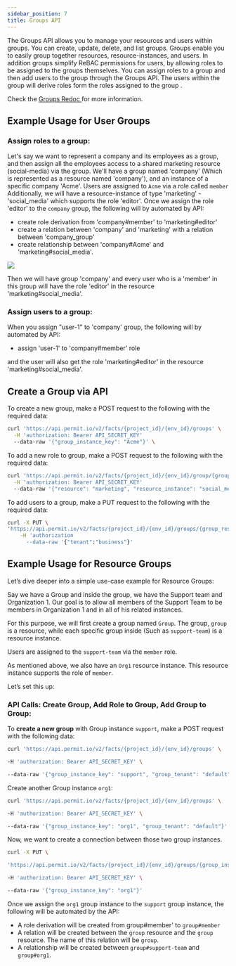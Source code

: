 ```yaml
---
sidebar_position: 7
title: Groups API
---
```



The Groups API allows you to manage your resources and users within groups. You can create, update, delete, and list groups.
Groups enable you to easily group together resources, resource-instances, and users. In addition groups simplify ReBAC permissions for users, by allowing roles to be assigned to the groups themselves.
You can assign roles to a group and then add users to the group through the Groups API.
The users within the group will derive roles form the roles assigned to the group .

Check the [Groups Redoc ](/) for more information.


## Example Usage for User Groups

### Assign roles to a group:

Let's say we want to represent a company and its employees as a group, and then assign all the employees access to a shared marketing resource (social-media) via the group.  We'll have a group named 'company' (Which is represented as a resource named 'company'), and an instance of a specific company 'Acme'.  Users are assigned to `Acme` via a role called `member`
Additionally, we will have a resource-instance of type 'marketing' - 'social_media' which supports the role 'editor'.
Once we assign the role 'editor' to  the `company` group, the following will by automated by API:
- create role derivation from 'company#member' to 'marketing#editor'
- create a relation between 'company' and 'marketing' with a relation between 'company_group'
- create relationship between 'company#Acme' and 'marketing#social_media'.

![](groups-diagram.png)

Then we will have group 'company' and every user who is a 'member' in this group will have the role 'editor' in the resource 'marketing#social_media'.

### Assign users to a group:

When you assign "user-1" to 'company' group, the following will by automated by API:
- assign 'user-1' to 'company#member' role

and the user will also get the role 'marketing#editor' in the resource 'marketing#social_media'.


## Create a Group via API

To create a new group, make a POST request to the following with the required data:

```bash
curl 'https://api.permit.io/v2/facts/{project_id}/{env_id}/groups' \
  -H 'authorization: Bearer API_SECRET_KEY'
  --data-raw '{"group_instance_key": "Acme"}' \
```

To add a new role to group, make a POST request to the following with the required data:

```bash
curl 'https://api.permit.io/v2/facts/{project_id}/{env_id}/group/{group_resource_type_key}/roles' \
  -H 'authorization: Bearer API_SECRET_KEY'
  --data-raw '{"resource": "marketing", "resource_instance": "social_media", "role": "editor", tenant:"business"}' \
```

To add users to a group, make a PUT request to the following with the required data:

```bash
curl -X PUT \
'https://api.permit.io/v2/facts/{project_id}/{env_id}/groups/{group_resource_type_key}/users/{user_id}' \
    -H 'authorization
      --data-raw '{"tenant":"business"}'
```

## Example Usage for Resource Groups

Let’s dive deeper into a simple use-case example for Resource Groups:

Say we have a Group and inside the group, we have the Support team and Organization 1. Our goal is to allow all members of the Support Team to be members in Organization 1 and in all of his related instances.

For this purpose, we will first create a group named `Group`. The group, `group` is a resource, while each specific group inside (Such as `support-team`) is a resource instance.

Users are assigned to the `support-team` via the `member` role.

As mentioned above, we also have an `Org1` resource instance.
This resource instance supports the role of `member`.

Let’s set this up:

### API Calls: Create Group, Add Role to Group, Add Group to Group:

To **create a new group** with Group instance `support`, make a POST request with the following data:

```bash
curl 'https://api.permit.io/v2/facts/{project_id}/{env_id}/groups' \

-H 'authorization: Bearer API_SECRET_KEY' \

--data-raw '{"group_instance_key": "support", "group_tenant": "default"}'

```

Create another Group instance `org1`:

```bash
curl 'https://api.permit.io/v2/facts/{project_id}/{env_id}/groups' \

-H 'authorization: Bearer API_SECRET_KEY' \

--data-raw '{"group_instance_key": "org1", "group_tenant": "default"}'
```

Now, we want to create a connection between those two group instances.

```bash
curl -X PUT \

'https://api.permit.io/v2/facts/{project_id}/{env_id}/groups/{group_instance_key}/assign_group' \

-H 'authorization: Bearer API_SECRET_KEY' \

--data-raw '{"group_instance_key": "org1"}'
```

Once we assign the `org1` group instance  to the `support` group instance, the following will be automated by the API:

- A role derivation will be created from group#member' to `group#member`
- A relation will be created between the `group` resource and the `group` resource. The name of this relation will be `group`.
- A relationship will be created between `group#support-team` and `group#org1`.